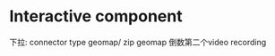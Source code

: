 # Interactive component


 下拉: connector type geomap/ zip geomap
 倒数第二个video recording
 
 
 <script src="https://d3js.org/d3.v6.js"></script>
 
 <div id="plot"></div> 
 
 <script>
 // Create SVG element
    var svg = d3.select("div#plot") 
        .append("svg")
        .attr("width", "400")
        .attr("height", "250");
        
 // Add elements
   svg.append("rect")
        .attr("x", "0")
        .attr("y", "0")
        .attr("width", "100")
        .attr("height", "100")
        .attr("fill", "pink")
        .transition()
        .duration(2000)
        .attr("width", "20");
        
   svg.append("rect")
        .attr("x", "100")
        .attr("y", "0")
        .attr("width", "200")
        .attr("height", "200")
        .attr("fill", "purple")
;      
        
        
 </script>
